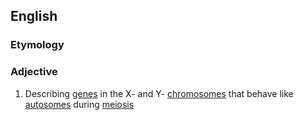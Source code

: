 ==English==

===Etymology===
{{prefix|pseudo|autosomal|lang=en}}

===Adjective===
{{en-adj}}

# {{label|en|genetics}} Describing [[gene]]s in the X- and Y- [[chromosome]]s that behave like [[autosome]]s during [[meiosis]]